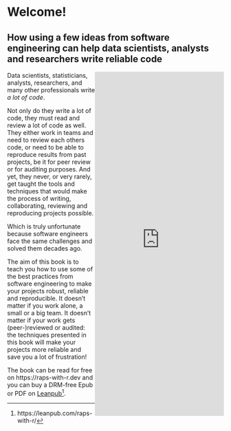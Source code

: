# Welcome! {.unnumbered}
## How using a few ideas from software engineering can help data scientists, analysts and researchers write reliable code

<div style="float: right; clear: right">
<iframe width='100%' height='800' src='https://leanpub.com/raps-with-r/embed' frameborder='0' allowtransparency='true'></iframe>
</div>

Data scientists, statisticians, analysts, researchers, and many other
professionals write *a lot of code*.

Not only do they write a lot of code, they must read and review a lot of code as
well. They either work in teams and need to review each others code, or need to
be able to reproduce results from past projects, be it for peer review or for
auditing purposes. And yet, they never, or very rarely, get taught the tools and
techniques that would make the process of writing, collaborating, reviewing and
reproducing projects possible. 

Which is truly unfortunate because software engineers face the same challenges and
solved them decades ago.

The aim of this book is to teach you how to use some of the best practices from
software engineering to make your projects robust, reliable and reproducible. It
doesn’t matter if you work alone, a small or a big team. It doesn’t matter if
your work gets (peer-)reviewed or audited: the techniques presented in this book
will make your projects more reliable and save you a lot of frustration!

The book can be read for free on https://raps-with-r.dev and you can buy a 
DRM-free Epub or PDF on [Leanpub](https://leanpub.com/raps-with-r/)^[https://leanpub.com/raps-with-r/].
